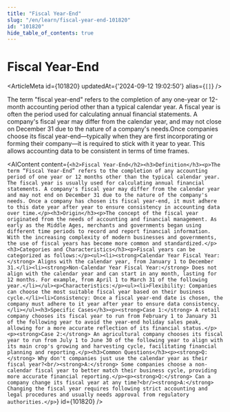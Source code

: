 ```yaml
---
title: "Fiscal Year-End"
slug: "/en/learn/fiscal-year-end-101820"
id: "101820"
hide_table_of_contents: true
---
```



# Fiscal Year-End

<ArticleMeta id={101820} updatedAt={'2024-09-12 19:02:50'} alias={`[]`} />
<div className='border-solid border-b border-t-0 my-4 border-[var(--ifm-color-gray-300)]' />

The term "fiscal year-end" refers to the completion of any one-year or 12-month accounting period other than a typical calendar year. A fiscal year is often the period used for calculating annual financial statements. A company's fiscal year may differ from the calendar year, and may not close on December 31 due to the nature of a company's needs.Once companies choose its fiscal year-end—typically when they are first incorporating or forming their company—it is required to stick with it year to year. This allows accounting data to be consistent in terms of time frames.

<AIContent content={`<h2>Fiscal Year-End</h2><h3>Definition</h3><p>The term “Fiscal Year-End” refers to the completion of any accounting period of one year or 12 months other than the typical calendar year. The fiscal year is usually used for calculating annual financial statements. A company's fiscal year may differ from the calendar year and may not end on December 31 due to the nature of the company's needs. Once a company has chosen its fiscal year-end, it must adhere to this date year after year to ensure consistency in accounting data over time.</p><h3>Origin</h3><p>The concept of the fiscal year originated from the needs of accounting and financial management. As early as the Middle Ages, merchants and governments began using different time periods to record and report financial information. With the increasing complexity of modern businesses and governments, the use of fiscal years has become more common and standardized.</p><h3>Categories and Characteristics</h3><p>Fiscal years can be categorized as follows:</p><ul><li><strong>Calendar Year Fiscal Year:</strong> Aligns with the calendar year, from January 1 to December 31.</li><li><strong>Non-Calendar Year Fiscal Year:</strong> Does not align with the calendar year and can start in any month, lasting for 12 months. For example, from April 1 to March 31 of the following year.</li></ul><p>Characteristics:</p><ul><li>Flexibility: Companies can choose the most suitable fiscal year based on their business cycle.</li><li>Consistency: Once a fiscal year-end date is chosen, the company must adhere to it year after year to ensure data consistency.</li></ul><h3>Specific Cases</h3><p><strong>Case 1:</strong> A retail company chooses its fiscal year to run from February 1 to January 31 of the following year to avoid the year-end holiday sales peak, allowing for a more accurate reflection of its financial status.</p><p><strong>Case 2:</strong> An agricultural company chooses its fiscal year to run from July 1 to June 30 of the following year to align with its main crop's growing and harvesting cycle, facilitating financial planning and reporting.</p><h3>Common Questions</h3><p><strong>Q:</strong> Why don't companies just use the calendar year as their fiscal year?<br/><strong>A:</strong> Some companies choose a non-calendar fiscal year to better match their business cycle, providing more accurate financial reporting.</p><p><strong>Q:</strong> Can a company change its fiscal year at any time?<br/><strong>A:</strong> Changing the fiscal year requires following strict accounting and legal procedures and usually needs approval from regulatory authorities.</p>`} id={101820} />
